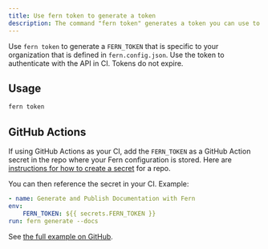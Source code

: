```yaml
---
title: Use fern token to generate a token
description: The command "fern token" generates a token you can use to authenticate with the API in CI.
---
```


Use `fern token` to generate a `FERN_TOKEN` that is specific to your organization that is defined in `fern.config.json`. Use the token to authenticate with the API in CI. Tokens do not expire.

## Usage

```bash
fern token
```

## GitHub Actions

If using GitHub Actions as your CI, add the `FERN_TOKEN` as a GitHub Action secret in the repo where your Fern configuration is stored. Here are [instructions for how to create a secret](https://docs.github.com/en/actions/security-guides/using-secrets-in-github-actions#creating-secrets-for-a-repository) for a repo.

You can then reference the secret in your CI. Example:

```yaml
- name: Generate and Publish Documentation with Fern
env:
    FERN_TOKEN: ${{ secrets.FERN_TOKEN }}
run: fern generate --docs
```

See [the full example on GitHub](https://github.com/fern-api/fern/blob/main/.github/workflows/publish-docs.yml).
